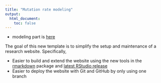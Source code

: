```yaml
---
title: "Mutation rate modeling"
output:
  html_document:
    toc: false
---
```



* modeling part is [here](modeling.html)



The goal of this new template is to simplify the setup and maintenance of a research website.
Specifically,

*  Easier to build and extend the website using the new tools in the [rmarkdown][] package and [latest RStudio release][rstudio]
*  Easier to deploy the website with Git and GitHub by only using one branch

[rmarkdown]: http://rmarkdown.rstudio.com/rmarkdown_websites.htm
[rstudio]: https://www.rstudio.com/products/rstudio/download/preview/
